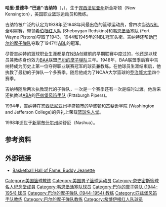{{篮球运动员
| name         = 巴迪·吉纳特<br />Buddy Jeannette
| position     = [[控球后卫|控球后卫]]或[[得分后卫|得分后卫]]
| nickname     = 
| height       = 5英尺11英寸/1.80米
| weight       = 175磅
| team         = 
| nationality  = {{USA}}
| nationality_2 =
| birth_date   = 1917年9月15日
| birth_place  = {{USA}}[[宾西法尼亚州|宾西法尼亚州]][[新金斯顿|新金斯顿]]
| death_date   = 1998年5月11日
| death_place  = {{USA}}[[新罕布什尔州|新罕布什尔州]][[纳舒厄|纳舒厄]]
| career_start = 1938年
| career_end   = 1950年
| former_teams = 希伯根红人队<br/>韦恩堡活塞队<br/>巴尔的摩子弹队 (最初)<br/>巴尔的摩子弹队 （近代）
}}

'''哈里·爱德华·“巴迪”·吉纳特'''（{{lang-en|'''Harry Edward "Buddy" Jeannette'''}}，{{bd|1917年|9月15日|1998年|5月11日|catIdx=Jeannette, Buddy}}），生于[[宾西法尼亚州|宾西法尼亚州]]新金斯顿（New Kensington），美国职业篮球运动员和教练。

吉纳特被广泛的认定为1938年至1948年间最出色的篮球运动员，曾四次当选[[国家篮球联盟|NBL]]全明星赛，带领[[希伯根红人队|希伯根红人队]] (Sheboygan Redskins)和[[底特律活塞队|韦恩堡活塞队]] (Fort Wayne Pistons)夺取了1943，1944和1945年的NBL冠军头衔。吉纳特还帮助[[巴尔的摩子弹队_(最初的)|巴尔的摩子弹队]]夺取了1947年[[美国篮球联赛|ABL]]的冠军。

尽管吉纳特的篮球职业生涯都是在[[NBA|NBA]]创建前的早期联赛中度过的，他还是以球员兼教练身份效力[[NBA|BAA]]联盟[[巴爾的摩子彈_(最初的)|巴尔的摩子弹队]]三年。1948年，BAA联盟季后赛中吉纳特成为历史上第一位夺得职业联赛冠军的球员兼教练。在他球员生涯结束后，他执教了最初的子弹队一个多赛季。随后他成为了NCAA大学篮球的[[乔治城大学|乔治城大学]]四个赛季。

吉纳特随后两次执教现代的子弹队，一次是一个赛季还有一次是临时过渡。他后来还执教过[[美国篮球协会|ABA]]的[[匹兹堡风笛手队|匹兹堡风笛手队]] (Pittsburgh Pipers)。

1994年，吉纳特在[[宾西法尼亚州|宾西法尼亚州]]华盛顿市的华盛顿和杰斐逊学院 (Washington and Jefferson College)的典礼上荣载[[篮球名人堂|篮球名人堂]]。

1998年逝世于[[新罕布什尔州|新罕布什尔州]]纳舒厄（Nashua）。

== 参考资料 ==
{{reflist}}

== 外部链接 ==
* [https://web.archive.org/web/20070312010905/http://www.hoophall.com/halloffamers/Jeannette.htm Basketball Hall of Fame: Buddy Jeanette]

{{start box}} 
{{succession box|3=[[巴尔的摩子弹_(1944年–1954年)|巴尔的摩子弹队 (最初)]]主教练|1=首位 |2=[[瓦尔特·巴特科|瓦尔特·巴特科]]|4=1947–1951}}
{{succession box|3=[[华盛顿奇才队|巴尔的摩子弹队 (现代)]]主教练|1=[[鲍比·莱昂纳多|鲍比·莱昂纳多]] |2=[[保罗·西摩_(篮球运动员)|保罗·西摩]]|4=1964–1965}}
{{succession box|3=巴尔的摩子弹队 (现代)主教练|1=[[迈克·法玛尔|迈克·法玛尔]] |2=[[吉恩·许|吉恩·许]]|4=1966 (临时)}}
{{succession box|3=[[匹兹堡风笛手队|匹兹堡风笛手队]]主教练|1=[[约翰·克拉克|约翰·克拉克]] |2=[[杰克·麦克马洪|杰克·麦克马洪]]|4=1970}}
{{end box}}

{{Baltimore Bullets 1947-48 BAA champions}}
{{WizardsCoach}}

{{Authority control}}
{{DEFAULTSORT:Jeannette, Buddy}}
[[Category:美国篮球教练|Category:美国篮球教练]]
[[Category:美国男子篮球运动员|Category:美国男子篮球运动员]]
[[Category:奈史密斯籃球名人紀念堂成員|Category:奈史密斯籃球名人紀念堂成員]]
[[Category:韦恩堡活塞队球员|Category:韦恩堡活塞队球员]]
[[Category:巴尔的摩子弹队_(1944-1954)_球员|Category:巴尔的摩子弹队 (1944-1954) 球员]]
[[Category:巴尔的摩子弹队_(1944-1954)_教练|Category:巴尔的摩子弹队 (1944-1954) 教练]]
[[Category:匹兹堡风笛手队教练|Category:匹兹堡风笛手队教练]]
[[Category:巴尔的摩子弹队教练|Category:巴尔的摩子弹队教练]]
[[Category:希博伊根红人队球员|Category:希博伊根红人队球员]]